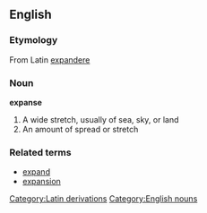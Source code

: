 ==English==
===Etymology===
[[Category:Latin derivations]]
From Latin [[expandere]] 
===Noun===
[[Category:English nouns]]
'''expanse'''
#A wide stretch, usually of sea, sky, or land
#An amount of spread or stretch
===Related terms===
*[[expand]]
*[[expansion]]